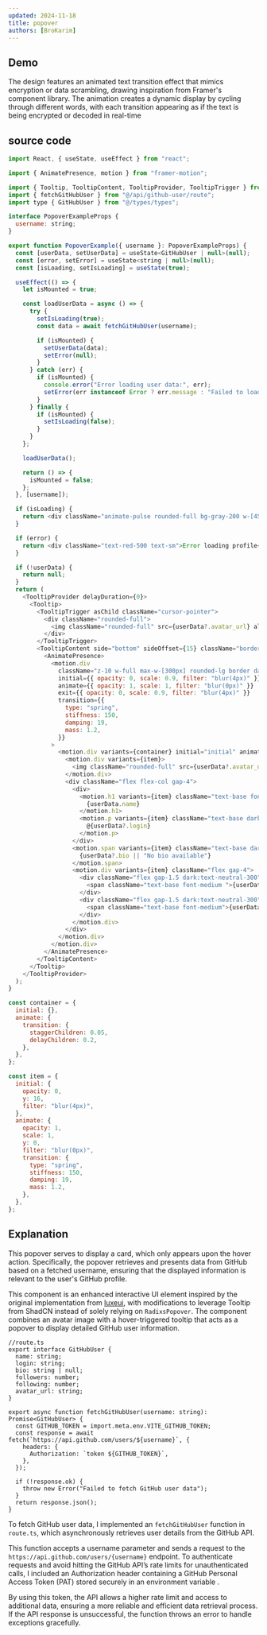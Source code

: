```yaml
---
updated: 2024-11-18
title: popover
authors: [BroKarim]
---
```



## Demo

<ComponentPreview Component={PopoverDemo} />

The design features an animated text transition effect that mimics encryption or data scrambling, drawing inspiration from Framer's component library. The animation creates a dynamic display by cycling through different words, with each transition appearing as if the text is being encrypted or decoded in real-time

## source code

```js
import React, { useState, useEffect } from "react";

import { AnimatePresence, motion } from "framer-motion";

import { Tooltip, TooltipContent, TooltipProvider, TooltipTrigger } from "@/components/ui/tooltip";
import { fetchGitHubUser } from "@/api/github-user/route";
import type { GitHubUser } from "@/types/types";

interface PopoverExampleProps {
  username: string;
}

export function PopoverExample({ username }: PopoverExampleProps) {
  const [userData, setUserData] = useState<GitHubUser | null>(null);
  const [error, setError] = useState<string | null>(null);
  const [isLoading, setIsLoading] = useState(true);

  useEffect(() => {
    let isMounted = true;

    const loadUserData = async () => {
      try {
        setIsLoading(true);
        const data = await fetchGitHubUser(username);

        if (isMounted) {
          setUserData(data);
          setError(null);
        }
      } catch (err) {
        if (isMounted) {
          console.error("Error loading user data:", err);
          setError(err instanceof Error ? err.message : "Failed to load user data");
        }
      } finally {
        if (isMounted) {
          setIsLoading(false);
        }
      }
    };

    loadUserData();

    return () => {
      isMounted = false;
    };
  }, [username]);

  if (isLoading) {
    return <div className="animate-pulse rounded-full bg-gray-200 w-[45px] h-[45px]" />;
  }

  if (error) {
    return <div className="text-red-500 text-sm">Error loading profile</div>;
  }

  if (!userData) {
    return null;
  }
  return (
    <TooltipProvider delayDuration={0}>
      <Tooltip>
        <TooltipTrigger asChild className="cursor-pointer">
          <div className="rounded-full">
            <img className="rounded-full" src={userData?.avatar_url} alt={userData.name} width={60} height={60} />
          </div>
        </TooltipTrigger>
        <TooltipContent side="bottom" sideOffset={15} className="border-none ">
          <AnimatePresence>
            <motion.div
              className="z-10 w-full max-w-[300px] rounded-lg border dark:border-neutral-800 dark:bg-neutral-950 p-5"
              initial={{ opacity: 0, scale: 0.9, filter: "blur(4px)" }}
              animate={{ opacity: 1, scale: 1, filter: "blur(0px)" }}
              exit={{ opacity: 0, scale: 0.9, filter: "blur(4px)" }}
              transition={{
                type: "spring",
                stiffness: 150,
                damping: 19,
                mass: 1.2,
              }}
            >
              <motion.div variants={container} initial="initial" animate="animate" exit="initial" className="flex flex-col gap-[7px]">
                <motion.div variants={item}>
                  <img className="rounded-full" src={userData?.avatar_url} alt={userData.name} width={60} height={60} />
                </motion.div>
                <div className="flex flex-col gap-4">
                  <div>
                    <motion.h1 variants={item} className="text-base font-medium dark:text-white">
                      {userData.name}
                    </motion.h1>
                    <motion.p variants={item} className="text-base dark:text-neutral-400">
                      @{userData?.login}
                    </motion.p>
                  </div>
                  <motion.span variants={item} className="text-base dark:text-neutral-200">
                    {userData?.bio || "No bio available"}
                  </motion.span>
                  <motion.div variants={item} className="flex gap-4">
                    <div className="flex gap-1.5 dark:text-neutral-300">
                      <span className="text-base font-medium ">{userData?.following}</span> <span className="text-base ">Following</span>
                    </div>
                    <div className="flex gap-1.5 dark:text-neutral-300">
                      <span className="text-base font-medium">{userData?.followers}</span> <span className="text-base ">Followers</span>
                    </div>
                  </motion.div>
                </div>
              </motion.div>
            </motion.div>
          </AnimatePresence>
        </TooltipContent>
      </Tooltip>
    </TooltipProvider>
  );
}

const container = {
  initial: {},
  animate: {
    transition: {
      staggerChildren: 0.05,
      delayChildren: 0.2,
    },
  },
};

const item = {
  initial: {
    opacity: 0,
    y: 16,
    filter: "blur(4px)",
  },
  animate: {
    opacity: 1,
    scale: 1,
    y: 0,
    filter: "blur(0px)",
    transition: {
      type: "spring",
      stiffness: 150,
      damping: 19,
      mass: 1.2,
    },
  },
};


```

## Explanation

This popover serves to display a card, which only appears upon the hover action. Specifically, the popover retrieves and presents data from GitHub based on a fetched username, ensuring that the displayed information is relevant to the user's GitHub profile. 

This component is an enhanced interactive UI element inspired by the original implementation from [luxeui](luxeui.com), with modifications to leverage Tooltip from ShadCN instead of solely relying on  `RadixsPopover`. The component combines an avatar image with a hover-triggered tooltip that acts as a popover to display detailed GitHub user information.

```tsx
//route.ts
export interface GitHubUser {
  name: string;
  login: string;
  bio: string | null;
  followers: number;
  following: number;
  avatar_url: string;
}

export async function fetchGitHubUser(username: string): Promise<GitHubUser> {
  const GITHUB_TOKEN = import.meta.env.VITE_GITHUB_TOKEN;
  const response = await fetch(`https://api.github.com/users/${username}`, {
    headers: {
      Authorization: `token ${GITHUB_TOKEN}`,
    },
  });

  if (!response.ok) {
    throw new Error("Failed to fetch GitHub user data");
  }
  return response.json();
}
```

To fetch GitHub user data, I implemented an `fetchGitHubUser` function in `route.ts`, which asynchronously retrieves user details from the GitHub API. 

This function accepts a username parameter and sends a request to the `https://api.github.com/users/{username}` endpoint. To authenticate requests and avoid hitting the GitHub API’s rate limits for unauthenticated calls, I included an Authorization header containing a GitHub Personal Access Token (PAT) stored securely in an environment variable . 

By using this token, the API allows a higher rate limit and access to additional data, ensuring a more reliable and efficient data retrieval process. If the API response is unsuccessful, the function throws an error to handle exceptions gracefully.